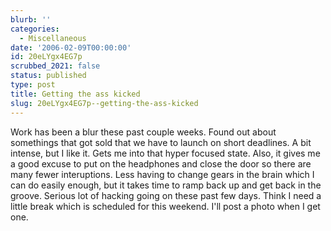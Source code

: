```yaml
---
blurb: ''
categories:
  - Miscellaneous
date: '2006-02-09T00:00:00'
id: 20eLYgx4EG7p
scrubbed_2021: false
status: published
type: post
title: Getting the ass kicked
slug: 20eLYgx4EG7p--getting-the-ass-kicked
---
```


Work has been a blur these past couple weeks. Found out about
somethings that got sold that we have to launch on short deadlines.
A bit intense, but I like it. Gets me into that hyper focused
state. Also, it gives me a good excuse to put on the headphones and
close the door so there are many fewer interuptions. Less having to
change gears in the brain which I can do easily enough, but it
takes time to ramp back up and get back in the groove. Serious lot
of hacking going on these past few days. Think I need a little
break which is scheduled for this weekend. I'll post a photo when I
get one.
